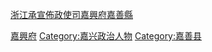 [[浙江承宣佈政使司|浙江承宣佈政使司]][[嘉興府|嘉興府]][[嘉善縣|嘉善縣]]
[[Category:明朝浙江知縣|嘉興府]]
[[Category:嘉兴政治人物|Category:嘉兴政治人物]]
[[Category:嘉善县|Category:嘉善县]]